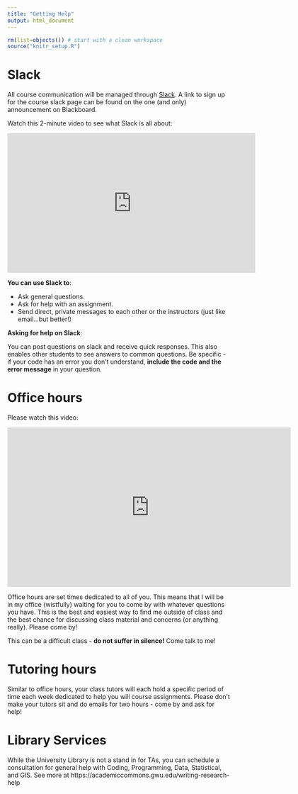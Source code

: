 ```yaml
---
title: "Getting Help"
output: html_document
---
```


```r
rm(list=objects()) # start with a clean workspace
source("knitr_setup.R")
```

# Slack

All course communication will be managed through [Slack](https://emse-eda-s20.slack.com). A link to sign up for the course slack page can be found on the one (and only) announcement on Blackboard.

Watch this 2-minute video to see what Slack is all about:

<iframe width="560" height="315" src="https://www.youtube.com/embed/9RJZMSsH7-g" frameborder="0" allow="accelerometer; autoplay; encrypted-media; gyroscope; picture-in-picture" allowfullscreen></iframe>

**You can use Slack to**:

- Ask general questions.
- Ask for help with an assignment.
- Send direct, private messages to each other or the instructors (just like email...but better!)

**Asking for help on Slack**:

You can post questions on slack and receive quick responses. This also enables other students to see answers to common questions. Be specific - if your code has an error you don't understand, **include the code and the error message** in your question.

# Office hours

Please watch this video:

<iframe src="https://player.vimeo.com/video/270014784" width="640" height="360" frameborder="0" allow="autoplay; fullscreen" allowfullscreen="">
</iframe>

Office hours are set times dedicated to all of you. This means that I will be in my office (wistfully) waiting for you to come by with whatever questions you have. This is the best and easiest way to find me outside of class and the best chance for discussing class material and concerns (or anything really). Please come by!

This can be a difficult class - **do not suffer in silence!** Come talk to me!

# Tutoring hours

Similar to office hours, your class tutors will each hold a specific period of time each week dedicated to help you will course assignments. Please don't make your tutors sit and do emails for two hours - come by and ask for help!

# Library Services

While the University Library is not a stand in for TAs, you can schedule a consultation for general help with Coding, Programming, Data, Statistical, and GIS. See more at https://academiccommons.gwu.edu/writing-research-help
